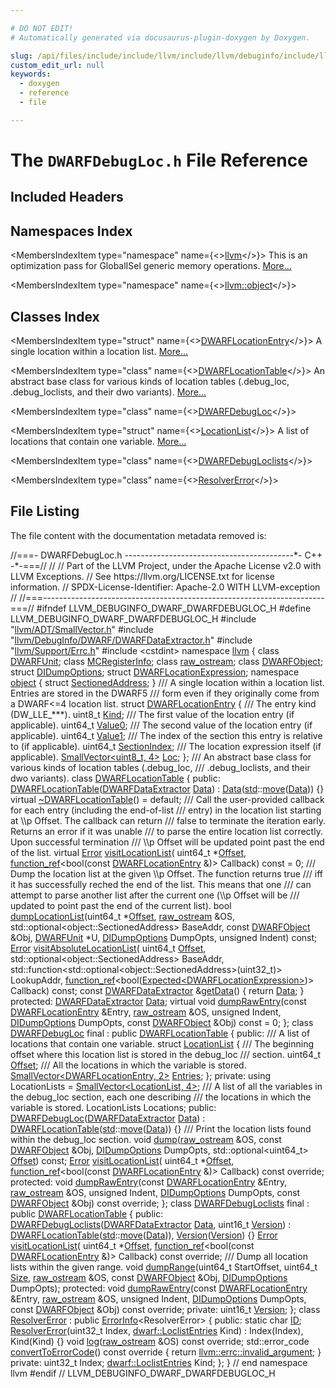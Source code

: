 ```yaml
---

# DO NOT EDIT!
# Automatically generated via docusaurus-plugin-doxygen by Doxygen.

slug: /api/files/include/include/llvm/include/llvm/debuginfo/include/llvm/debuginfo/dwarf/dwarfdebugloc-h
custom_edit_url: null
keywords:
  - doxygen
  - reference
  - file

---
```





# The `DWARFDebugLoc.h` File Reference

<DoxygenPage pluginConfig={pluginConfig}>



## Included Headers

<IncludesList>
<IncludesListItem
  filePath="llvm/ADT/SmallVector.h"
  permalink="/docs/api/files/include/include/llvm/include/llvm/adt/smallvector-h"
  isLocal="true" />
<IncludesListItem
  filePath="llvm/DebugInfo/DWARF/DWARFDataExtractor.h"
  permalink="/docs/api/files/include/include/llvm/include/llvm/debuginfo/include/llvm/debuginfo/dwarf/dwarfdataextractor-h"
  isLocal="true" />
<IncludesListItem
  filePath="llvm/Support/Errc.h"
  permalink="/docs/api/files/include/include/llvm/include/llvm/support/errc-h"
  isLocal="true" />
<IncludesListItem
  filePath="cstdint"
  permalink=""
  isLocal="false" />
</IncludesList>

## Namespaces Index

<MembersIndex>

<MembersIndexItem
  type="namespace"
  name={<><a href="/docs/api/namespaces/llvm">llvm</a></>}>
This is an optimization pass for GlobalISel generic memory operations. <a href="/docs/api/namespaces/llvm/#details">More...</a>
</MembersIndexItem>

<MembersIndexItem
  type="namespace"
  name={<><a href="/docs/api/namespaces/llvm/object">llvm::object</a></>}>
</MembersIndexItem>

</MembersIndex>

## Classes Index

<MembersIndex>

<MembersIndexItem
  type="struct"
  name={<><a href="/docs/api/structs/llvm/dwarflocationentry">DWARFLocationEntry</a></>}>
A single location within a location list. <a href="/docs/api/structs/llvm/dwarflocationentry/#details">More...</a>
</MembersIndexItem>

<MembersIndexItem
  type="class"
  name={<><a href="/docs/api/classes/llvm/dwarflocationtable">DWARFLocationTable</a></>}>
An abstract base class for various kinds of location tables (.debug&#95;loc, .debug&#95;loclists, and their dwo variants). <a href="/docs/api/classes/llvm/dwarflocationtable/#details">More...</a>
</MembersIndexItem>

<MembersIndexItem
  type="class"
  name={<><a href="/docs/api/classes/llvm/dwarfdebugloc">DWARFDebugLoc</a></>}>
</MembersIndexItem>

<MembersIndexItem
  type="struct"
  name={<><a href="/docs/api/structs/llvm/dwarfdebugloc/locationlist">LocationList</a></>}>
A list of locations that contain one variable. <a href="/docs/api/structs/llvm/dwarfdebugloc/locationlist/#details">More...</a>
</MembersIndexItem>

<MembersIndexItem
  type="class"
  name={<><a href="/docs/api/classes/llvm/dwarfdebugloclists">DWARFDebugLoclists</a></>}>
</MembersIndexItem>

<MembersIndexItem
  type="class"
  name={<><a href="/docs/api/classes/llvm/resolvererror">ResolverError</a></>}>
</MembersIndexItem>

</MembersIndex>


## File Listing

The file content with the documentation metadata removed is:

<ProgramListing>

<Link id="l00001" /><CodeLine lineNumber="1"><Highlight kind="comment">//===- DWARFDebugLoc.h ------------------------------------------&#42;- C++ -&#42;-===//</Highlight><Highlight kind="normal"></Highlight></CodeLine>
<Link id="l00002" /><CodeLine lineNumber="2"><Highlight kind="normal"></Highlight><Highlight kind="comment">//</Highlight><Highlight kind="normal"></Highlight></CodeLine>
<Link id="l00003" /><CodeLine lineNumber="3"><Highlight kind="normal"></Highlight><Highlight kind="comment">// Part of the LLVM Project, under the Apache License v2.0 with LLVM Exceptions.</Highlight><Highlight kind="normal"></Highlight></CodeLine>
<Link id="l00004" /><CodeLine lineNumber="4"><Highlight kind="normal"></Highlight><Highlight kind="comment">// See https://llvm.org/LICENSE.txt for license information.</Highlight><Highlight kind="normal"></Highlight></CodeLine>
<Link id="l00005" /><CodeLine lineNumber="5"><Highlight kind="normal"></Highlight><Highlight kind="comment">// SPDX-License-Identifier: Apache-2.0 WITH LLVM-exception</Highlight><Highlight kind="normal"></Highlight></CodeLine>
<Link id="l00006" /><CodeLine lineNumber="6"><Highlight kind="normal"></Highlight><Highlight kind="comment">//</Highlight><Highlight kind="normal"></Highlight></CodeLine>
<Link id="l00007" /><CodeLine lineNumber="7"><Highlight kind="normal"></Highlight><Highlight kind="comment">//===----------------------------------------------------------------------===//</Highlight><Highlight kind="normal"></Highlight></CodeLine>
<Link id="l00008" /><CodeLine lineNumber="8"><Highlight kind="normal"></Highlight></CodeLine>
<Link id="l00009" /><CodeLine lineNumber="9"><Highlight kind="normal"></Highlight><Highlight kind="preprocessor">#ifndef LLVM&#95;DEBUGINFO&#95;DWARF&#95;DWARFDEBUGLOC&#95;H</Highlight><Highlight kind="normal"></Highlight></CodeLine>
<Link id="l00010" /><CodeLine lineNumber="10"><Highlight kind="normal"></Highlight><Highlight kind="preprocessor">#define LLVM&#95;DEBUGINFO&#95;DWARF&#95;DWARFDEBUGLOC&#95;H</Highlight><Highlight kind="normal"></Highlight></CodeLine>
<Link id="l00011" /><CodeLine lineNumber="11"><Highlight kind="normal"></Highlight></CodeLine>
<Link id="l00012" /><CodeLine lineNumber="12"><Highlight kind="normal"></Highlight><Highlight kind="preprocessor">#include &quot;<a href="/docs/api/files/include/include/llvm/include/llvm/adt/smallvector-h">llvm/ADT/SmallVector.h</a>&quot;</Highlight><Highlight kind="normal"></Highlight></CodeLine>
<Link id="l00013" /><CodeLine lineNumber="13"><Highlight kind="normal"></Highlight><Highlight kind="preprocessor">#include &quot;<a href="/docs/api/files/include/include/llvm/include/llvm/debuginfo/include/llvm/debuginfo/dwarf/dwarfdataextractor-h">llvm/DebugInfo/DWARF/DWARFDataExtractor.h</a>&quot;</Highlight><Highlight kind="normal"></Highlight></CodeLine>
<Link id="l00014" /><CodeLine lineNumber="14"><Highlight kind="normal"></Highlight><Highlight kind="preprocessor">#include &quot;<a href="/docs/api/files/include/include/llvm/include/llvm/support/errc-h">llvm/Support/Errc.h</a>&quot;</Highlight><Highlight kind="normal"></Highlight></CodeLine>
<Link id="l00015" /><CodeLine lineNumber="15"><Highlight kind="normal"></Highlight><Highlight kind="preprocessor">#include &lt;cstdint&gt;</Highlight><Highlight kind="normal"></Highlight></CodeLine>
<Link id="l00016" /><CodeLine lineNumber="16"><Highlight kind="normal"></Highlight></CodeLine>
<Link id="l00017" /><CodeLine lineNumber="17"><Highlight kind="normal"></Highlight><Highlight kind="keyword">namespace </Highlight><Highlight kind="normal"><a href="/docs/api/namespaces/llvm">llvm</a> &#123;</Highlight></CodeLine>
<Link id="l00018" /><CodeLine lineNumber="18"><Highlight kind="normal"></Highlight><Highlight kind="keyword">class </Highlight><Highlight kind="normal"><a href="/docs/api/classes/llvm/dwarfunit-1">DWARFUnit</a>;</Highlight></CodeLine>
<Link id="l00019" /><CodeLine lineNumber="19"><Highlight kind="normal"></Highlight><Highlight kind="keyword">class </Highlight><Highlight kind="normal"><a href="/docs/api/classes/llvm/mcregisterinfo">MCRegisterInfo</a>;</Highlight></CodeLine>
<Link id="l00020" /><CodeLine lineNumber="20"><Highlight kind="normal"></Highlight><Highlight kind="keyword">class </Highlight><Highlight kind="normal"><a href="/docs/api/classes/llvm/raw-ostream">raw&#95;ostream</a>;</Highlight></CodeLine>
<Link id="l00021" /><CodeLine lineNumber="21"><Highlight kind="normal"></Highlight><Highlight kind="keyword">class </Highlight><Highlight kind="normal"><a href="/docs/api/classes/llvm/dwarfobject">DWARFObject</a>;</Highlight></CodeLine>
<Link id="l00022" /><CodeLine lineNumber="22"><Highlight kind="normal"></Highlight><Highlight kind="keyword">struct </Highlight><Highlight kind="normal"><a href="/docs/api/structs/llvm/didumpoptions">DIDumpOptions</a>;</Highlight></CodeLine>
<Link id="l00023" /><CodeLine lineNumber="23"><Highlight kind="normal"></Highlight><Highlight kind="keyword">struct </Highlight><Highlight kind="normal"><a href="/docs/api/structs/llvm/dwarflocationexpression">DWARFLocationExpression</a>;</Highlight></CodeLine>
<Link id="l00024" /><CodeLine lineNumber="24" lineLink="/docs/api/namespaces/llvm/object"><Highlight kind="normal"></Highlight><Highlight kind="keyword">namespace </Highlight><Highlight kind="normal"><a href="/docs/api/namespaces/llvm/object">object</a> &#123;</Highlight></CodeLine>
<Link id="l00025" /><CodeLine lineNumber="25"><Highlight kind="normal"></Highlight><Highlight kind="keyword">struct </Highlight><Highlight kind="normal"><a href="/docs/api/structs/llvm/object/sectionedaddress">SectionedAddress</a>;</Highlight></CodeLine>
<Link id="l00026" /><CodeLine lineNumber="26"><Highlight kind="normal">&#125;</Highlight></CodeLine>
<Link id="l00027" /><CodeLine lineNumber="27"><Highlight kind="normal"></Highlight><Highlight kind="comment"></Highlight></CodeLine>
<Link id="l00028" /><CodeLine lineNumber="28"><Highlight kind="comment">/// A single location within a location list. Entries are stored in the DWARF5</Highlight></CodeLine>
<Link id="l00029" /><CodeLine lineNumber="29"><Highlight kind="comment">/// form even if they originally come from a DWARF&lt;=4 location list.</Highlight><Highlight kind="normal"></Highlight></CodeLine>
<Link id="l00030" /><CodeLine lineNumber="30" lineLink="/docs/api/structs/llvm/dwarflocationentry"><Highlight kind="normal"></Highlight><Highlight kind="keyword">struct </Highlight><Highlight kind="normal"><a href="/docs/api/structs/llvm/dwarflocationentry">DWARFLocationEntry</a> &#123;</Highlight><Highlight kind="comment"></Highlight></CodeLine>
<Link id="l00031" /><CodeLine lineNumber="31"><Highlight kind="comment">  /// The entry kind (DW&#95;LLE&#95;&#42;&#42;&#42;).</Highlight><Highlight kind="normal"></Highlight></CodeLine>
<Link id="l00032" /><CodeLine lineNumber="32" lineLink="/docs/api/structs/llvm/dwarflocationentry/#a9bdaadbf4b6961fec1563a64f8ae7892"><Highlight kind="normal">  uint8&#95;t <a href="/docs/api/structs/llvm/dwarflocationentry/#a9bdaadbf4b6961fec1563a64f8ae7892">Kind</a>;</Highlight></CodeLine>
<Link id="l00033" /><CodeLine lineNumber="33"><Highlight kind="normal"></Highlight><Highlight kind="comment"></Highlight></CodeLine>
<Link id="l00034" /><CodeLine lineNumber="34"><Highlight kind="comment">  /// The first value of the location entry (if applicable).</Highlight><Highlight kind="normal"></Highlight></CodeLine>
<Link id="l00035" /><CodeLine lineNumber="35" lineLink="/docs/api/structs/llvm/dwarflocationentry/#af0315be610872dc1c612bfe3b761e5b2"><Highlight kind="normal">  uint64&#95;t <a href="/docs/api/structs/llvm/dwarflocationentry/#af0315be610872dc1c612bfe3b761e5b2">Value0</a>;</Highlight></CodeLine>
<Link id="l00036" /><CodeLine lineNumber="36"><Highlight kind="normal"></Highlight><Highlight kind="comment"></Highlight></CodeLine>
<Link id="l00037" /><CodeLine lineNumber="37"><Highlight kind="comment">  /// The second value of the location entry (if applicable).</Highlight><Highlight kind="normal"></Highlight></CodeLine>
<Link id="l00038" /><CodeLine lineNumber="38" lineLink="/docs/api/structs/llvm/dwarflocationentry/#aa61409b30c9504379c4d7cfc48916319"><Highlight kind="normal">  uint64&#95;t <a href="/docs/api/structs/llvm/dwarflocationentry/#aa61409b30c9504379c4d7cfc48916319">Value1</a>;</Highlight></CodeLine>
<Link id="l00039" /><CodeLine lineNumber="39"><Highlight kind="normal"></Highlight><Highlight kind="comment"></Highlight></CodeLine>
<Link id="l00040" /><CodeLine lineNumber="40"><Highlight kind="comment">  /// The index of the section this entry is relative to (if applicable).</Highlight><Highlight kind="normal"></Highlight></CodeLine>
<Link id="l00041" /><CodeLine lineNumber="41" lineLink="/docs/api/structs/llvm/dwarflocationentry/#aa9def3972e9341a9e59c0edadcd55d39"><Highlight kind="normal">  uint64&#95;t <a href="/docs/api/structs/llvm/dwarflocationentry/#aa9def3972e9341a9e59c0edadcd55d39">SectionIndex</a>;</Highlight></CodeLine>
<Link id="l00042" /><CodeLine lineNumber="42"><Highlight kind="normal"></Highlight><Highlight kind="comment"></Highlight></CodeLine>
<Link id="l00043" /><CodeLine lineNumber="43"><Highlight kind="comment">  /// The location expression itself (if applicable).</Highlight><Highlight kind="normal"></Highlight></CodeLine>
<Link id="l00044" /><CodeLine lineNumber="44" lineLink="/docs/api/structs/llvm/dwarflocationentry/#a9b2816a2e7fdff9765c44cb5bb4c43de"><Highlight kind="normal">  <a href="/docs/api/classes/llvm/smallvector">SmallVector&lt;uint8&#95;t, 4&gt;</a> <a href="/docs/api/structs/llvm/dwarflocationentry/#a9b2816a2e7fdff9765c44cb5bb4c43de">Loc</a>;</Highlight></CodeLine>
<Link id="l00045" /><CodeLine lineNumber="45"><Highlight kind="normal">&#125;;</Highlight></CodeLine>
<Link id="l00046" /><CodeLine lineNumber="46"><Highlight kind="normal"></Highlight><Highlight kind="comment"></Highlight></CodeLine>
<Link id="l00047" /><CodeLine lineNumber="47"><Highlight kind="comment">/// An abstract base class for various kinds of location tables (.debug&#95;loc,</Highlight></CodeLine>
<Link id="l00048" /><CodeLine lineNumber="48"><Highlight kind="comment">/// .debug&#95;loclists, and their dwo variants).</Highlight><Highlight kind="normal"></Highlight></CodeLine>
<Link id="l00049" /><CodeLine lineNumber="49" lineLink="/docs/api/classes/llvm/dwarflocationtable"><Highlight kind="normal"></Highlight><Highlight kind="keyword">class </Highlight><Highlight kind="normal"><a href="/docs/api/classes/llvm/dwarflocationtable/#a9780871a76560efb258150301d9a7549">DWARFLocationTable</a> &#123;</Highlight></CodeLine>
<Link id="l00050" /><CodeLine lineNumber="50"><Highlight kind="normal"></Highlight><Highlight kind="keyword">public</Highlight><Highlight kind="normal">:</Highlight></CodeLine>
<Link id="l00051" /><CodeLine lineNumber="51" lineLink="/docs/api/classes/llvm/dwarflocationtable/#a9780871a76560efb258150301d9a7549"><Highlight kind="normal">  <a href="/docs/api/classes/llvm/dwarflocationtable/#a9780871a76560efb258150301d9a7549">DWARFLocationTable</a>(<a href="/docs/api/classes/llvm/dwarfdataextractor">DWARFDataExtractor</a> <a href="/docs/api/classes/llvm/dwarflocationtable/#aa4ade406c1a304117d5a9ee408cff71f">Data</a>) : <a href="/docs/api/classes/llvm/dwarflocationtable/#aa4ade406c1a304117d5a9ee408cff71f">Data</a>(<a href="/docs/api/namespaces/std">std</a>::<a href="/docs/api/namespaces/llvm/#abfc9c7ecf70f66901e439f7c04ef3dbb">move</a>(<a href="/docs/api/classes/llvm/dwarflocationtable/#aa4ade406c1a304117d5a9ee408cff71f">Data</a>)) &#123;&#125;</Highlight></CodeLine>
<Link id="l00052" /><CodeLine lineNumber="52" lineLink="/docs/api/classes/llvm/dwarflocationtable/#af436723635d312a1fb9e9f7b718af357"><Highlight kind="normal">  </Highlight><Highlight kind="keyword">virtual</Highlight><Highlight kind="normal"> <a href="/docs/api/classes/llvm/dwarflocationtable/#af436723635d312a1fb9e9f7b718af357">~DWARFLocationTable</a>() = </Highlight><Highlight kind="keywordflow">default</Highlight><Highlight kind="normal">;</Highlight></CodeLine>
<Link id="l00053" /><CodeLine lineNumber="53"><Highlight kind="normal"></Highlight><Highlight kind="comment"></Highlight></CodeLine>
<Link id="l00054" /><CodeLine lineNumber="54"><Highlight kind="comment">  /// Call the user-provided callback for each entry (including the end-of-list</Highlight></CodeLine>
<Link id="l00055" /><CodeLine lineNumber="55"><Highlight kind="comment">  /// entry) in the location list starting at \\p Offset. The callback can return</Highlight></CodeLine>
<Link id="l00056" /><CodeLine lineNumber="56"><Highlight kind="comment">  /// false to terminate the iteration early. Returns an error if it was unable</Highlight></CodeLine>
<Link id="l00057" /><CodeLine lineNumber="57"><Highlight kind="comment">  /// to parse the entire location list correctly. Upon successful termination</Highlight></CodeLine>
<Link id="l00058" /><CodeLine lineNumber="58"><Highlight kind="comment">  /// \\p Offset will be updated point past the end of the list.</Highlight><Highlight kind="normal"></Highlight></CodeLine>
<Link id="l00059" /><CodeLine lineNumber="59" lineLink="/docs/api/classes/llvm/dwarflocationtable/#ab23c0a6b21464e995ec595578c63ffcb"><Highlight kind="normal">  </Highlight><Highlight kind="keyword">virtual</Highlight><Highlight kind="normal"> <a href="/docs/api/classes/llvm/error">Error</a> <a href="/docs/api/classes/llvm/dwarflocationtable/#ab23c0a6b21464e995ec595578c63ffcb">visitLocationList</a>(</Highlight></CodeLine>
<Link id="l00060" /><CodeLine lineNumber="60"><Highlight kind="normal">      uint64&#95;t &#42;<a href="/docs/api/namespaces/llvm/#a05f5b9a11bdcc5feba62899f95dcf878a3134224cba2545bc57954d3b072aebb4">Offset</a>,</Highlight></CodeLine>
<Link id="l00061" /><CodeLine lineNumber="61"><Highlight kind="normal">      <a href="/docs/api/classes/llvm/function-ref">function&#95;ref</a>&lt;</Highlight><Highlight kind="keywordtype">bool</Highlight><Highlight kind="normal">(</Highlight><Highlight kind="keyword">const</Highlight><Highlight kind="normal"> <a href="/docs/api/structs/llvm/dwarflocationentry">DWARFLocationEntry</a> &amp;)&gt; Callback) </Highlight><Highlight kind="keyword">const</Highlight><Highlight kind="normal"> = 0;</Highlight></CodeLine>
<Link id="l00062" /><CodeLine lineNumber="62"><Highlight kind="normal"></Highlight><Highlight kind="comment"></Highlight></CodeLine>
<Link id="l00063" /><CodeLine lineNumber="63"><Highlight kind="comment">  /// Dump the location list at the given \\p Offset. The function returns true</Highlight></CodeLine>
<Link id="l00064" /><CodeLine lineNumber="64"><Highlight kind="comment">  /// iff it has successfully reched the end of the list. This means that one</Highlight></CodeLine>
<Link id="l00065" /><CodeLine lineNumber="65"><Highlight kind="comment">  /// can attempt to parse another list after the current one (\\p Offset will be</Highlight></CodeLine>
<Link id="l00066" /><CodeLine lineNumber="66"><Highlight kind="comment">  /// updated to point past the end of the current list).</Highlight><Highlight kind="normal"></Highlight></CodeLine>
<Link id="l00067" /><CodeLine lineNumber="67"><Highlight kind="normal">  </Highlight><Highlight kind="keywordtype">bool</Highlight><Highlight kind="normal"> <a href="/docs/api/classes/llvm/dwarflocationtable/#aec9a11e9a2e87414bb67f6aaa342a570">dumpLocationList</a>(uint64&#95;t &#42;<a href="/docs/api/namespaces/llvm/#a05f5b9a11bdcc5feba62899f95dcf878a3134224cba2545bc57954d3b072aebb4">Offset</a>, <a href="/docs/api/classes/llvm/raw-ostream">raw&#95;ostream</a> &amp;OS,</Highlight></CodeLine>
<Link id="l00068" /><CodeLine lineNumber="68"><Highlight kind="normal">                        std::optional&lt;object::SectionedAddress&gt; BaseAddr,</Highlight></CodeLine>
<Link id="l00069" /><CodeLine lineNumber="69"><Highlight kind="normal">                        </Highlight><Highlight kind="keyword">const</Highlight><Highlight kind="normal"> <a href="/docs/api/classes/llvm/dwarfobject">DWARFObject</a> &amp;Obj, <a href="/docs/api/classes/llvm/dwarfunit-1">DWARFUnit</a> &#42;U,</Highlight></CodeLine>
<Link id="l00070" /><CodeLine lineNumber="70"><Highlight kind="normal">                        <a href="/docs/api/structs/llvm/didumpoptions">DIDumpOptions</a> DumpOpts, </Highlight><Highlight kind="keywordtype">unsigned</Highlight><Highlight kind="normal"> Indent) </Highlight><Highlight kind="keyword">const</Highlight><Highlight kind="normal">;</Highlight></CodeLine>
<Link id="l00071" /><CodeLine lineNumber="71"><Highlight kind="normal"></Highlight></CodeLine>
<Link id="l00072" /><CodeLine lineNumber="72"><Highlight kind="normal">  <a href="/docs/api/classes/llvm/error">Error</a> <a href="/docs/api/classes/llvm/dwarflocationtable/#acc05bf27e333c6e86262cbe80d95914f">visitAbsoluteLocationList</a>(</Highlight></CodeLine>
<Link id="l00073" /><CodeLine lineNumber="73"><Highlight kind="normal">      uint64&#95;t <a href="/docs/api/namespaces/llvm/#a05f5b9a11bdcc5feba62899f95dcf878a3134224cba2545bc57954d3b072aebb4">Offset</a>, std::optional&lt;object::SectionedAddress&gt; BaseAddr,</Highlight></CodeLine>
<Link id="l00074" /><CodeLine lineNumber="74"><Highlight kind="normal">      std::function&lt;std::optional&lt;object::SectionedAddress&gt;(uint32&#95;t)&gt;</Highlight></CodeLine>
<Link id="l00075" /><CodeLine lineNumber="75"><Highlight kind="normal">          LookupAddr,</Highlight></CodeLine>
<Link id="l00076" /><CodeLine lineNumber="76"><Highlight kind="normal">      <a href="/docs/api/classes/llvm/function-ref">function&#95;ref</a>&lt;</Highlight><Highlight kind="keywordtype">bool</Highlight><Highlight kind="normal">(<a href="/docs/api/classes/llvm/expected">Expected&lt;DWARFLocationExpression&gt;</a>)&gt; Callback) </Highlight><Highlight kind="keyword">const</Highlight><Highlight kind="normal">;</Highlight></CodeLine>
<Link id="l00077" /><CodeLine lineNumber="77"><Highlight kind="normal"></Highlight></CodeLine>
<Link id="l00078" /><CodeLine lineNumber="78" lineLink="/docs/api/classes/llvm/dwarflocationtable/#af37b7a2374eed912ceb4a6788f177dc4"><Highlight kind="normal">  </Highlight><Highlight kind="keyword">const</Highlight><Highlight kind="normal"> <a href="/docs/api/classes/llvm/dwarfdataextractor">DWARFDataExtractor</a> &amp;<a href="/docs/api/classes/llvm/dwarflocationtable/#af37b7a2374eed912ceb4a6788f177dc4">getData</a>() &#123; </Highlight><Highlight kind="keywordflow">return</Highlight><Highlight kind="normal"> <a href="/docs/api/classes/llvm/dwarflocationtable/#aa4ade406c1a304117d5a9ee408cff71f">Data</a>; &#125;</Highlight></CodeLine>
<Link id="l00079" /><CodeLine lineNumber="79"><Highlight kind="normal"></Highlight></CodeLine>
<Link id="l00080" /><CodeLine lineNumber="80"><Highlight kind="normal"></Highlight><Highlight kind="keyword">protected</Highlight><Highlight kind="normal">:</Highlight></CodeLine>
<Link id="l00081" /><CodeLine lineNumber="81" lineLink="/docs/api/classes/llvm/dwarflocationtable/#aa4ade406c1a304117d5a9ee408cff71f"><Highlight kind="normal">  <a href="/docs/api/classes/llvm/dwarfdataextractor">DWARFDataExtractor</a> <a href="/docs/api/classes/llvm/dwarflocationtable/#aa4ade406c1a304117d5a9ee408cff71f">Data</a>;</Highlight></CodeLine>
<Link id="l00082" /><CodeLine lineNumber="82"><Highlight kind="normal"></Highlight></CodeLine>
<Link id="l00083" /><CodeLine lineNumber="83" lineLink="/docs/api/classes/llvm/dwarflocationtable/#a2ab79aa595ca0798d15a9a143a7f342f"><Highlight kind="normal">  </Highlight><Highlight kind="keyword">virtual</Highlight><Highlight kind="normal"> </Highlight><Highlight kind="keywordtype">void</Highlight><Highlight kind="normal"> <a href="/docs/api/classes/llvm/dwarflocationtable/#a2ab79aa595ca0798d15a9a143a7f342f">dumpRawEntry</a>(</Highlight><Highlight kind="keyword">const</Highlight><Highlight kind="normal"> <a href="/docs/api/structs/llvm/dwarflocationentry">DWARFLocationEntry</a> &amp;Entry, <a href="/docs/api/classes/llvm/raw-ostream">raw&#95;ostream</a> &amp;OS,</Highlight></CodeLine>
<Link id="l00084" /><CodeLine lineNumber="84"><Highlight kind="normal">                            </Highlight><Highlight kind="keywordtype">unsigned</Highlight><Highlight kind="normal"> Indent, <a href="/docs/api/structs/llvm/didumpoptions">DIDumpOptions</a> DumpOpts,</Highlight></CodeLine>
<Link id="l00085" /><CodeLine lineNumber="85"><Highlight kind="normal">                            </Highlight><Highlight kind="keyword">const</Highlight><Highlight kind="normal"> <a href="/docs/api/classes/llvm/dwarfobject">DWARFObject</a> &amp;Obj) </Highlight><Highlight kind="keyword">const</Highlight><Highlight kind="normal"> = 0;</Highlight></CodeLine>
<Link id="l00086" /><CodeLine lineNumber="86"><Highlight kind="normal">&#125;;</Highlight></CodeLine>
<Link id="l00087" /><CodeLine lineNumber="87"><Highlight kind="normal"></Highlight></CodeLine>
<Link id="l00088" /><CodeLine lineNumber="88" lineLink="/docs/api/classes/llvm/dwarfdebugloc"><Highlight kind="normal"></Highlight><Highlight kind="keyword">class </Highlight><Highlight kind="normal"><a href="/docs/api/classes/llvm/dwarfdebugloc/#ae58153e86839c2ede37ca6ce18918a11">DWARFDebugLoc</a> final : </Highlight><Highlight kind="keyword">public</Highlight><Highlight kind="normal"> <a href="/docs/api/classes/llvm/dwarflocationtable/#a9780871a76560efb258150301d9a7549">DWARFLocationTable</a> &#123;</Highlight></CodeLine>
<Link id="l00089" /><CodeLine lineNumber="89"><Highlight kind="normal"></Highlight><Highlight kind="keyword">public</Highlight><Highlight kind="normal">:</Highlight><Highlight kind="comment"></Highlight></CodeLine>
<Link id="l00090" /><CodeLine lineNumber="90"><Highlight kind="comment">  /// A list of locations that contain one variable.</Highlight><Highlight kind="normal"></Highlight></CodeLine>
<Link id="l00091" /><CodeLine lineNumber="91" lineLink="/docs/api/structs/llvm/dwarfdebugloc/locationlist"><Highlight kind="normal">  </Highlight><Highlight kind="keyword">struct </Highlight><Highlight kind="normal"><a href="/docs/api/structs/llvm/dwarfdebugloc/locationlist">LocationList</a> &#123;</Highlight><Highlight kind="comment"></Highlight></CodeLine>
<Link id="l00092" /><CodeLine lineNumber="92"><Highlight kind="comment">    /// The beginning offset where this location list is stored in the debug&#95;loc</Highlight></CodeLine>
<Link id="l00093" /><CodeLine lineNumber="93"><Highlight kind="comment">    /// section.</Highlight><Highlight kind="normal"></Highlight></CodeLine>
<Link id="l00094" /><CodeLine lineNumber="94" lineLink="/docs/api/structs/llvm/dwarfdebugloc/locationlist/#a6064988ae31b24fc1ea960ea781ba5bc"><Highlight kind="normal">    uint64&#95;t <a href="/docs/api/structs/llvm/dwarfdebugloc/locationlist/#a6064988ae31b24fc1ea960ea781ba5bc">Offset</a>;</Highlight><Highlight kind="comment"></Highlight></CodeLine>
<Link id="l00095" /><CodeLine lineNumber="95"><Highlight kind="comment">    /// All the locations in which the variable is stored.</Highlight><Highlight kind="normal"></Highlight></CodeLine>
<Link id="l00096" /><CodeLine lineNumber="96" lineLink="/docs/api/structs/llvm/dwarfdebugloc/locationlist/#ad069e7fe7e413d9536bf5d7168f1a15f"><Highlight kind="normal">    <a href="/docs/api/classes/llvm/smallvector">SmallVector&lt;DWARFLocationEntry, 2&gt;</a> <a href="/docs/api/structs/llvm/dwarfdebugloc/locationlist/#ad069e7fe7e413d9536bf5d7168f1a15f">Entries</a>;</Highlight></CodeLine>
<Link id="l00097" /><CodeLine lineNumber="97"><Highlight kind="normal">  &#125;;</Highlight></CodeLine>
<Link id="l00098" /><CodeLine lineNumber="98"><Highlight kind="normal"></Highlight></CodeLine>
<Link id="l00099" /><CodeLine lineNumber="99"><Highlight kind="normal"></Highlight><Highlight kind="keyword">private</Highlight><Highlight kind="normal">:</Highlight></CodeLine>
<Link id="l00100" /><CodeLine lineNumber="100"><Highlight kind="normal">  </Highlight><Highlight kind="keyword">using </Highlight><Highlight kind="normal">LocationLists = <a href="/docs/api/classes/llvm/smallvector">SmallVector&lt;LocationList, 4&gt;</a>;</Highlight></CodeLine>
<Link id="l00101" /><CodeLine lineNumber="101"><Highlight kind="normal"></Highlight><Highlight kind="comment"></Highlight></CodeLine>
<Link id="l00102" /><CodeLine lineNumber="102"><Highlight kind="comment">  /// A list of all the variables in the debug&#95;loc section, each one describing</Highlight></CodeLine>
<Link id="l00103" /><CodeLine lineNumber="103"><Highlight kind="comment">  /// the locations in which the variable is stored.</Highlight><Highlight kind="normal"></Highlight></CodeLine>
<Link id="l00104" /><CodeLine lineNumber="104"><Highlight kind="normal">  LocationLists Locations;</Highlight></CodeLine>
<Link id="l00105" /><CodeLine lineNumber="105"><Highlight kind="normal"></Highlight></CodeLine>
<Link id="l00106" /><CodeLine lineNumber="106"><Highlight kind="normal"></Highlight><Highlight kind="keyword">public</Highlight><Highlight kind="normal">:</Highlight></CodeLine>
<Link id="l00107" /><CodeLine lineNumber="107" lineLink="/docs/api/classes/llvm/dwarfdebugloc/#ae58153e86839c2ede37ca6ce18918a11"><Highlight kind="normal">  <a href="/docs/api/classes/llvm/dwarfdebugloc/#ae58153e86839c2ede37ca6ce18918a11">DWARFDebugLoc</a>(<a href="/docs/api/classes/llvm/dwarfdataextractor">DWARFDataExtractor</a> <a href="/docs/api/classes/llvm/dwarflocationtable/#aa4ade406c1a304117d5a9ee408cff71f">Data</a>)</Highlight></CodeLine>
<Link id="l00108" /><CodeLine lineNumber="108"><Highlight kind="normal">      : <a href="/docs/api/classes/llvm/dwarflocationtable/#a9780871a76560efb258150301d9a7549">DWARFLocationTable</a>(<a href="/docs/api/namespaces/std">std</a>::<a href="/docs/api/namespaces/llvm/#abfc9c7ecf70f66901e439f7c04ef3dbb">move</a>(<a href="/docs/api/classes/llvm/dwarflocationtable/#aa4ade406c1a304117d5a9ee408cff71f">Data</a>)) &#123;&#125;</Highlight></CodeLine>
<Link id="l00109" /><CodeLine lineNumber="109"><Highlight kind="normal"></Highlight><Highlight kind="comment"></Highlight></CodeLine>
<Link id="l00110" /><CodeLine lineNumber="110"><Highlight kind="comment">  /// Print the location lists found within the debug&#95;loc section.</Highlight><Highlight kind="normal"></Highlight></CodeLine>
<Link id="l00111" /><CodeLine lineNumber="111"><Highlight kind="normal">  </Highlight><Highlight kind="keywordtype">void</Highlight><Highlight kind="normal"> <a href="/docs/api/classes/llvm/dwarfdebugloc/#aaefcf5fb948c6d0eaba576c6919871b9">dump</a>(<a href="/docs/api/classes/llvm/raw-ostream">raw&#95;ostream</a> &amp;OS, </Highlight><Highlight kind="keyword">const</Highlight><Highlight kind="normal"> <a href="/docs/api/classes/llvm/dwarfobject">DWARFObject</a> &amp;Obj, <a href="/docs/api/structs/llvm/didumpoptions">DIDumpOptions</a> DumpOpts,</Highlight></CodeLine>
<Link id="l00112" /><CodeLine lineNumber="112"><Highlight kind="normal">            std::optional&lt;uint64&#95;t&gt; <a href="/docs/api/namespaces/llvm/#a05f5b9a11bdcc5feba62899f95dcf878a3134224cba2545bc57954d3b072aebb4">Offset</a>) </Highlight><Highlight kind="keyword">const</Highlight><Highlight kind="normal">;</Highlight></CodeLine>
<Link id="l00113" /><CodeLine lineNumber="113"><Highlight kind="normal"></Highlight></CodeLine>
<Link id="l00114" /><CodeLine lineNumber="114"><Highlight kind="normal">  <a href="/docs/api/classes/llvm/error">Error</a> <a href="/docs/api/classes/llvm/dwarfdebugloc/#ae386da186965d9d9ce64e0cc1450814d">visitLocationList</a>(</Highlight></CodeLine>
<Link id="l00115" /><CodeLine lineNumber="115"><Highlight kind="normal">      uint64&#95;t &#42;<a href="/docs/api/namespaces/llvm/#a05f5b9a11bdcc5feba62899f95dcf878a3134224cba2545bc57954d3b072aebb4">Offset</a>,</Highlight></CodeLine>
<Link id="l00116" /><CodeLine lineNumber="116"><Highlight kind="normal">      <a href="/docs/api/classes/llvm/function-ref">function&#95;ref</a>&lt;</Highlight><Highlight kind="keywordtype">bool</Highlight><Highlight kind="normal">(</Highlight><Highlight kind="keyword">const</Highlight><Highlight kind="normal"> <a href="/docs/api/structs/llvm/dwarflocationentry">DWARFLocationEntry</a> &amp;)&gt; Callback) </Highlight><Highlight kind="keyword">const override</Highlight><Highlight kind="normal">;</Highlight></CodeLine>
<Link id="l00117" /><CodeLine lineNumber="117"><Highlight kind="normal"></Highlight></CodeLine>
<Link id="l00118" /><CodeLine lineNumber="118"><Highlight kind="normal"></Highlight><Highlight kind="keyword">protected</Highlight><Highlight kind="normal">:</Highlight></CodeLine>
<Link id="l00119" /><CodeLine lineNumber="119"><Highlight kind="normal">  </Highlight><Highlight kind="keywordtype">void</Highlight><Highlight kind="normal"> <a href="/docs/api/classes/llvm/dwarfdebugloc/#a11cbb190f63755889353aaef746ba05a">dumpRawEntry</a>(</Highlight><Highlight kind="keyword">const</Highlight><Highlight kind="normal"> <a href="/docs/api/structs/llvm/dwarflocationentry">DWARFLocationEntry</a> &amp;Entry, <a href="/docs/api/classes/llvm/raw-ostream">raw&#95;ostream</a> &amp;OS,</Highlight></CodeLine>
<Link id="l00120" /><CodeLine lineNumber="120"><Highlight kind="normal">                    </Highlight><Highlight kind="keywordtype">unsigned</Highlight><Highlight kind="normal"> Indent, <a href="/docs/api/structs/llvm/didumpoptions">DIDumpOptions</a> DumpOpts,</Highlight></CodeLine>
<Link id="l00121" /><CodeLine lineNumber="121"><Highlight kind="normal">                    </Highlight><Highlight kind="keyword">const</Highlight><Highlight kind="normal"> <a href="/docs/api/classes/llvm/dwarfobject">DWARFObject</a> &amp;Obj) </Highlight><Highlight kind="keyword">const override</Highlight><Highlight kind="normal">;</Highlight></CodeLine>
<Link id="l00122" /><CodeLine lineNumber="122"><Highlight kind="normal">&#125;;</Highlight></CodeLine>
<Link id="l00123" /><CodeLine lineNumber="123"><Highlight kind="normal"></Highlight></CodeLine>
<Link id="l00124" /><CodeLine lineNumber="124" lineLink="/docs/api/classes/llvm/dwarfdebugloclists"><Highlight kind="normal"></Highlight><Highlight kind="keyword">class </Highlight><Highlight kind="normal"><a href="/docs/api/classes/llvm/dwarfdebugloclists/#a4193dd44d06918bb67662d352bfaa4b2">DWARFDebugLoclists</a> final : </Highlight><Highlight kind="keyword">public</Highlight><Highlight kind="normal"> <a href="/docs/api/classes/llvm/dwarflocationtable/#a9780871a76560efb258150301d9a7549">DWARFLocationTable</a> &#123;</Highlight></CodeLine>
<Link id="l00125" /><CodeLine lineNumber="125"><Highlight kind="normal"></Highlight><Highlight kind="keyword">public</Highlight><Highlight kind="normal">:</Highlight></CodeLine>
<Link id="l00126" /><CodeLine lineNumber="126" lineLink="/docs/api/classes/llvm/dwarfdebugloclists/#a4193dd44d06918bb67662d352bfaa4b2"><Highlight kind="normal">  <a href="/docs/api/classes/llvm/dwarfdebugloclists/#a4193dd44d06918bb67662d352bfaa4b2">DWARFDebugLoclists</a>(<a href="/docs/api/classes/llvm/dwarfdataextractor">DWARFDataExtractor</a> <a href="/docs/api/classes/llvm/dwarflocationtable/#aa4ade406c1a304117d5a9ee408cff71f">Data</a>, uint16&#95;t <a href="/docs/api/namespaces/llvm/#a689a023f54d38d41f6d952cac41ee538">Version</a>)</Highlight></CodeLine>
<Link id="l00127" /><CodeLine lineNumber="127"><Highlight kind="normal">      : <a href="/docs/api/classes/llvm/dwarflocationtable/#a9780871a76560efb258150301d9a7549">DWARFLocationTable</a>(<a href="/docs/api/namespaces/std">std</a>::<a href="/docs/api/namespaces/llvm/#abfc9c7ecf70f66901e439f7c04ef3dbb">move</a>(<a href="/docs/api/classes/llvm/dwarflocationtable/#aa4ade406c1a304117d5a9ee408cff71f">Data</a>)), <a href="/docs/api/namespaces/llvm/#a689a023f54d38d41f6d952cac41ee538">Version</a>(<a href="/docs/api/namespaces/llvm/#a689a023f54d38d41f6d952cac41ee538">Version</a>) &#123;&#125;</Highlight></CodeLine>
<Link id="l00128" /><CodeLine lineNumber="128"><Highlight kind="normal"></Highlight></CodeLine>
<Link id="l00129" /><CodeLine lineNumber="129"><Highlight kind="normal">  <a href="/docs/api/classes/llvm/error">Error</a> <a href="/docs/api/classes/llvm/dwarfdebugloclists/#a58e073f89252bbc940a641902a910eb6">visitLocationList</a>(</Highlight></CodeLine>
<Link id="l00130" /><CodeLine lineNumber="130"><Highlight kind="normal">      uint64&#95;t &#42;<a href="/docs/api/namespaces/llvm/#a05f5b9a11bdcc5feba62899f95dcf878a3134224cba2545bc57954d3b072aebb4">Offset</a>,</Highlight></CodeLine>
<Link id="l00131" /><CodeLine lineNumber="131"><Highlight kind="normal">      <a href="/docs/api/classes/llvm/function-ref">function&#95;ref</a>&lt;</Highlight><Highlight kind="keywordtype">bool</Highlight><Highlight kind="normal">(</Highlight><Highlight kind="keyword">const</Highlight><Highlight kind="normal"> <a href="/docs/api/structs/llvm/dwarflocationentry">DWARFLocationEntry</a> &amp;)&gt; Callback) </Highlight><Highlight kind="keyword">const override</Highlight><Highlight kind="normal">;</Highlight></CodeLine>
<Link id="l00132" /><CodeLine lineNumber="132"><Highlight kind="normal"></Highlight><Highlight kind="comment"></Highlight></CodeLine>
<Link id="l00133" /><CodeLine lineNumber="133"><Highlight kind="comment">  /// Dump all location lists within the given range.</Highlight><Highlight kind="normal"></Highlight></CodeLine>
<Link id="l00134" /><CodeLine lineNumber="134"><Highlight kind="normal">  </Highlight><Highlight kind="keywordtype">void</Highlight><Highlight kind="normal"> <a href="/docs/api/classes/llvm/dwarfdebugloclists/#a2717a5a96c54f051a1fe6ec28dd7aad7">dumpRange</a>(uint64&#95;t StartOffset, uint64&#95;t <a href="/docs/api/files/lib/lib/analysis/inlineorder-cpp/#a7ee6f0cb51c3b9056199e9a0001fe8c3a6f6cb72d544962fa333e2e34ce64f719">Size</a>, <a href="/docs/api/classes/llvm/raw-ostream">raw&#95;ostream</a> &amp;OS,</Highlight></CodeLine>
<Link id="l00135" /><CodeLine lineNumber="135"><Highlight kind="normal">                 </Highlight><Highlight kind="keyword">const</Highlight><Highlight kind="normal"> <a href="/docs/api/classes/llvm/dwarfobject">DWARFObject</a> &amp;Obj, <a href="/docs/api/structs/llvm/didumpoptions">DIDumpOptions</a> DumpOpts);</Highlight></CodeLine>
<Link id="l00136" /><CodeLine lineNumber="136"><Highlight kind="normal"></Highlight></CodeLine>
<Link id="l00137" /><CodeLine lineNumber="137"><Highlight kind="normal"></Highlight><Highlight kind="keyword">protected</Highlight><Highlight kind="normal">:</Highlight></CodeLine>
<Link id="l00138" /><CodeLine lineNumber="138"><Highlight kind="normal">  </Highlight><Highlight kind="keywordtype">void</Highlight><Highlight kind="normal"> <a href="/docs/api/classes/llvm/dwarfdebugloclists/#aaa38af193e8749bb5d9b945b405e933e">dumpRawEntry</a>(</Highlight><Highlight kind="keyword">const</Highlight><Highlight kind="normal"> <a href="/docs/api/structs/llvm/dwarflocationentry">DWARFLocationEntry</a> &amp;Entry, <a href="/docs/api/classes/llvm/raw-ostream">raw&#95;ostream</a> &amp;OS,</Highlight></CodeLine>
<Link id="l00139" /><CodeLine lineNumber="139"><Highlight kind="normal">                    </Highlight><Highlight kind="keywordtype">unsigned</Highlight><Highlight kind="normal"> Indent, <a href="/docs/api/structs/llvm/didumpoptions">DIDumpOptions</a> DumpOpts,</Highlight></CodeLine>
<Link id="l00140" /><CodeLine lineNumber="140"><Highlight kind="normal">                    </Highlight><Highlight kind="keyword">const</Highlight><Highlight kind="normal"> <a href="/docs/api/classes/llvm/dwarfobject">DWARFObject</a> &amp;Obj) </Highlight><Highlight kind="keyword">const override</Highlight><Highlight kind="normal">;</Highlight></CodeLine>
<Link id="l00141" /><CodeLine lineNumber="141"><Highlight kind="normal"></Highlight></CodeLine>
<Link id="l00142" /><CodeLine lineNumber="142"><Highlight kind="normal"></Highlight><Highlight kind="keyword">private</Highlight><Highlight kind="normal">:</Highlight></CodeLine>
<Link id="l00143" /><CodeLine lineNumber="143"><Highlight kind="normal">  uint16&#95;t <a href="/docs/api/namespaces/llvm/#a689a023f54d38d41f6d952cac41ee538">Version</a>;</Highlight></CodeLine>
<Link id="l00144" /><CodeLine lineNumber="144"><Highlight kind="normal">&#125;;</Highlight></CodeLine>
<Link id="l00145" /><CodeLine lineNumber="145"><Highlight kind="normal"></Highlight></CodeLine>
<Link id="l00146" /><CodeLine lineNumber="146" lineLink="/docs/api/classes/llvm/resolvererror"><Highlight kind="normal"></Highlight><Highlight kind="keyword">class </Highlight><Highlight kind="normal"><a href="/docs/api/classes/llvm/resolvererror/#af7a6da49a7e0a172e7cc1ffd83a8e942">ResolverError</a> : </Highlight><Highlight kind="keyword">public</Highlight><Highlight kind="normal"> <a href="/docs/api/classes/llvm/errorinfo">ErrorInfo</a>&lt;ResolverError&gt; &#123;</Highlight></CodeLine>
<Link id="l00147" /><CodeLine lineNumber="147"><Highlight kind="normal"></Highlight><Highlight kind="keyword">public</Highlight><Highlight kind="normal">:</Highlight></CodeLine>
<Link id="l00148" /><CodeLine lineNumber="148" lineLink="/docs/api/classes/llvm/resolvererror/#a7fa5e49812712acd9df83d60dcc270b7"><Highlight kind="normal">  </Highlight><Highlight kind="keyword">static</Highlight><Highlight kind="normal"> </Highlight><Highlight kind="keywordtype">char</Highlight><Highlight kind="normal"> <a href="/docs/api/classes/llvm/resolvererror/#a7fa5e49812712acd9df83d60dcc270b7">ID</a>;</Highlight></CodeLine>
<Link id="l00149" /><CodeLine lineNumber="149"><Highlight kind="normal"></Highlight></CodeLine>
<Link id="l00150" /><CodeLine lineNumber="150" lineLink="/docs/api/classes/llvm/resolvererror/#af7a6da49a7e0a172e7cc1ffd83a8e942"><Highlight kind="normal">  <a href="/docs/api/classes/llvm/resolvererror/#af7a6da49a7e0a172e7cc1ffd83a8e942">ResolverError</a>(uint32&#95;t Index, <a href="/docs/api/namespaces/llvm/dwarf/#a3d04fd8eedcf901c9d7a1ee68b0860b7">dwarf::LoclistEntries</a> Kind) : Index(Index), Kind(Kind) &#123;&#125;</Highlight></CodeLine>
<Link id="l00151" /><CodeLine lineNumber="151"><Highlight kind="normal"></Highlight></CodeLine>
<Link id="l00152" /><CodeLine lineNumber="152"><Highlight kind="normal">  </Highlight><Highlight kind="keywordtype">void</Highlight><Highlight kind="normal"> <a href="/docs/api/classes/llvm/resolvererror/#a3f95909d868460a8b2582e1220bf6e86">log</a>(<a href="/docs/api/classes/llvm/raw-ostream">raw&#95;ostream</a> &amp;OS) </Highlight><Highlight kind="keyword">const override</Highlight><Highlight kind="normal">;</Highlight></CodeLine>
<Link id="l00153" /><CodeLine lineNumber="153" lineLink="/docs/api/classes/llvm/resolvererror/#a47a6f4eafac52718d7bd1f0bf81e3714"><Highlight kind="normal">  std::error&#95;code <a href="/docs/api/classes/llvm/resolvererror/#a47a6f4eafac52718d7bd1f0bf81e3714">convertToErrorCode</a>()</Highlight><Highlight kind="keyword"> const override </Highlight><Highlight kind="normal">&#123;</Highlight></CodeLine>
<Link id="l00154" /><CodeLine lineNumber="154"><Highlight kind="normal">    </Highlight><Highlight kind="keywordflow">return</Highlight><Highlight kind="normal"> <a href="/docs/api/namespaces/llvm/#a59739a4f15fb2ec57a6b7fcfe938546bae55d43eabeefe5a8271b4a3c898bd18f">llvm::errc::invalid&#95;argument</a>;</Highlight></CodeLine>
<Link id="l00155" /><CodeLine lineNumber="155"><Highlight kind="normal">  &#125;</Highlight></CodeLine>
<Link id="l00156" /><CodeLine lineNumber="156"><Highlight kind="normal"></Highlight></CodeLine>
<Link id="l00157" /><CodeLine lineNumber="157"><Highlight kind="normal"></Highlight><Highlight kind="keyword">private</Highlight><Highlight kind="normal">:</Highlight></CodeLine>
<Link id="l00158" /><CodeLine lineNumber="158"><Highlight kind="normal">  uint32&#95;t Index;</Highlight></CodeLine>
<Link id="l00159" /><CodeLine lineNumber="159"><Highlight kind="normal">  <a href="/docs/api/namespaces/llvm/dwarf/#a3d04fd8eedcf901c9d7a1ee68b0860b7">dwarf::LoclistEntries</a> Kind;</Highlight></CodeLine>
<Link id="l00160" /><CodeLine lineNumber="160"><Highlight kind="normal">&#125;;</Highlight></CodeLine>
<Link id="l00161" /><CodeLine lineNumber="161"><Highlight kind="normal"></Highlight></CodeLine>
<Link id="l00162" /><CodeLine lineNumber="162"><Highlight kind="normal">&#125; </Highlight><Highlight kind="comment">// end namespace llvm</Highlight><Highlight kind="normal"></Highlight></CodeLine>
<Link id="l00163" /><CodeLine lineNumber="163"><Highlight kind="normal"></Highlight></CodeLine>
<Link id="l00164" /><CodeLine lineNumber="164"><Highlight kind="normal"></Highlight><Highlight kind="preprocessor">#endif </Highlight><Highlight kind="comment">// LLVM&#95;DEBUGINFO&#95;DWARF&#95;DWARFDEBUGLOC&#95;H</Highlight><Highlight kind="normal"></Highlight></CodeLine>

</ProgramListing>

</DoxygenPage>
